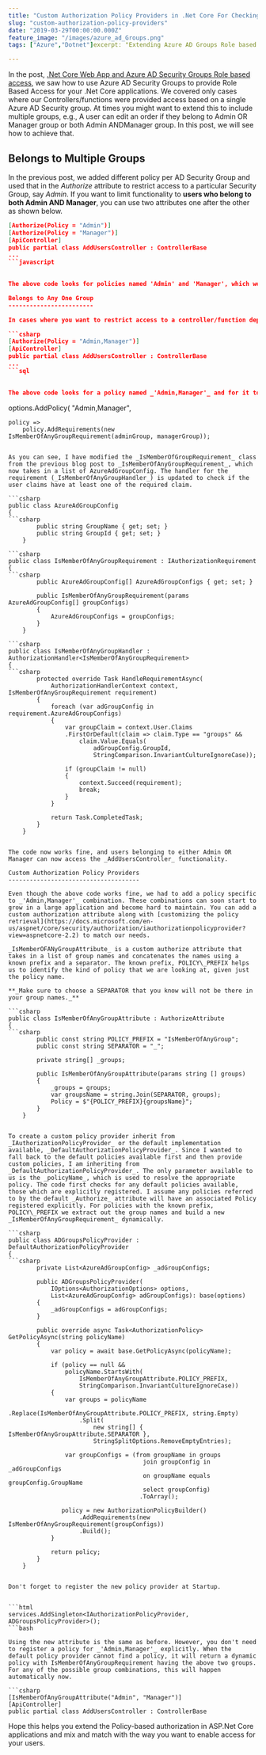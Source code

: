 ```yaml
---
title: "Custom Authorization Policy Providers in .Net Core For Checking Multiple Azure AD Security Groups"
slug: "custom-authorization-policy-providers"
date: "2019-03-29T00:00:00.000Z"
feature_image: "/images/azure_ad_Groups.png"
tags: ["Azure","Dotnet"]excerpt: "Extending Azure AD Groups Role based access to support combinations of multiple groups to grant access."

---
```


In the post, [.Net Core Web App and Azure AD Security Groups Role based access](/posts/dot-net-core-api-and-azure-ad-groups-based-access/), we saw how to use Azure AD Security Groups to provide Role Based Access for your .Net Core applications. We covered only cases where our Controllers/functions were provided access based on a single Azure AD Security group. At times you might want to extend this to include multiple groups, e.g., A user can edit an order if they belong to Admin OR Manager group or both Admin ANDManager group. In this post, we will see how to achieve that.

Belongs to Multiple Groups
--------------------------

In the previous post, we added different policy per AD Security Group and used that in the _Authorize_ attribute to restrict access to a particular Security Group, say _Admin_. If you want to limit functionality to **users who belong to both Admin AND Manager**, you can use two attributes one after the other as shown below.

```json
[Authorize(Policy = "Admin")]
[Authorize(Policy = "Manager")]
[ApiController]
public partial class AddUsersController : ControllerBase
...
```javascript
    

The above code looks for policies named 'Admin' and 'Manager', which we registered on application startup using the _services.AddAuthorization_ call (as shown in the [previous post](/posts/dot-net-core-api-and-azure-ad-groups-based-access/)).

Belongs to Any One Group
------------------------

In cases where you want to restrict access to a controller/function depending on the user being part of at least one of the groups in a list of given groups, e.g., **user is either Admin OR Manager**. The natural tendency is to use a comma-separated list of values for the Policy as shown below.

```csharp
[Authorize(Policy = "Admin,Manager")]
[ApiController]
public partial class AddUsersController : ControllerBase
...
```sql
    

The above code looks for a policy named _'Admin,Manager'_ and for it to work you need to add in a policy named the same.


```
options.AddPolicy(
    "Admin,Manager",

```
policy =>
    policy.AddRequirements(new IsMemberOfAnyGroupRequirement(adminGroup, managerGroup));
```
```

As you can see, I have modified the _IsMemberOfGroupRequirement_ class from the previous blog post to _IsMemberOfAnyGroupRequirement_, which now takes in a list of AzureAdGroupConfig. The handler for the requirement (_IsMemberOfAnyGroupHandler_) is updated to check if the user claims have at least one of the required claim.

```csharp
public class AzureAdGroupConfig
{
```csharp
        public string GroupName { get; set; }
        public string GroupId { get; set; }
    }
    
```csharp
public class IsMemberOfAnyGroupRequirement : IAuthorizationRequirement
{
```csharp
        public AzureAdGroupConfig[] AzureAdGroupConfigs { get; set; }
    
        public IsMemberOfAnyGroupRequirement(params AzureAdGroupConfig[] groupConfigs)
        {
            AzureAdGroupConfigs = groupConfigs;
        }
    }
    
```csharp
public class IsMemberOfAnyGroupHandler : AuthorizationHandler<IsMemberOfAnyGroupRequirement>
{
```csharp
        protected override Task HandleRequirementAsync(
            AuthorizationHandlerContext context, IsMemberOfAnyGroupRequirement requirement)
        {
            foreach (var adGroupConfig in requirement.AzureAdGroupConfigs)
            {
                var groupClaim = context.User.Claims
                .FirstOrDefault(claim => claim.Type == "groups" &&
                    claim.Value.Equals(
                        adGroupConfig.GroupId,
                        StringComparison.InvariantCultureIgnoreCase));
    
                if (groupClaim != null)
                {
                    context.Succeed(requirement);
                    break;
                }
            }
    
            return Task.CompletedTask;
        }
    }
    

The code now works fine, and users belonging to either Admin OR Manager can now access the _AddUsersController_ functionality.

Custom Authorization Policy Providers
-------------------------------------

Even though the above code works fine, we had to add a policy specific to _'Admin,Manager'_ combination. These combinations can soon start to grow in a large application and become hard to maintain. You can add a custom authorization attribute along with [customizing the policy retrieval](https://docs.microsoft.com/en-us/aspnet/core/security/authorization/iauthorizationpolicyprovider?view=aspnetcore-2.2) to match our needs.

_IsMemberOFANyGroupAttribute_ is a custom authorize attribute that takes in a list of group names and concatenates the names using a known prefix and a separator. The known prefix, POLICY\_PREFIX helps us to identify the kind of policy that we are looking at, given just the policy name.

**_Make sure to choose a SEPARATOR that you know will not be there in your group names._**

```csharp
public class IsMemberOfAnyGroupAttribute : AuthorizeAttribute
{
```csharp
        public const string POLICY_PREFIX = "IsMemberOfAnyGroup";
        public const string SEPARATOR = "_";
    
        private string[] _groups;
    
        public IsMemberOfAnyGroupAttribute(params string [] groups)
        {
            _groups = groups;
            var groupsName = string.Join(SEPARATOR, groups);
            Policy = $"{POLICY_PREFIX}{groupsName}";
        }
    }
    

To create a custom policy provider inherit from _IAuthorizationPolicyProvider_ or the default implementation available, _DefaultAuthorizationPolicyProvider_. Since I wanted to fall back to the default policies available first and then provide custom policies, I am inheriting from _DefaultAuthorizationPolicyProvider_. The only parameter available to us is the _policyName_, which is used to resolve the appropriate policy. The code first checks for any default policies available, those which are explicitly registered. I assume any policies referred to by the default _Authorize_ attribute will have an associated Policy registered explicitly. For policies with the known prefix, POLICY\_PREFIX we extract out the group names and build a new _IsMemberOfAnyGroupRequirement_ dynamically.

```csharp
public class ADGroupsPolicyProvider : DefaultAuthorizationPolicyProvider
{
```csharp
        private List<AzureAdGroupConfig> _adGroupConfigs;
    
        public ADGroupsPolicyProvider(
            IOptions<AuthorizationOptions> options,
            List<AzureAdGroupConfig> adGroupConfigs): base(options)
        {
            _adGroupConfigs = adGroupConfigs;
        }
    
        public override async Task<AuthorizationPolicy> GetPolicyAsync(string policyName)
        {
            var policy = await base.GetPolicyAsync(policyName);
    
            if (policy == null &&
                policyName.StartsWith(
                    IsMemberOfAnyGroupAttribute.POLICY_PREFIX,
                    StringComparison.InvariantCultureIgnoreCase))
            {
                var groups = policyName
                    .Replace(IsMemberOfAnyGroupAttribute.POLICY_PREFIX, string.Empty)
                    .Split(
                        new string[] { IsMemberOfAnyGroupAttribute.SEPARATOR },
                        StringSplitOptions.RemoveEmptyEntries);
    
                var groupConfigs = (from groupName in groups
                                      join groupConfig in _adGroupConfigs
                                      on groupName equals groupConfig.GroupName
                                      select groupConfig)
                                     .ToArray();
    
               policy = new AuthorizationPolicyBuilder()
                    .AddRequirements(new IsMemberOfAnyGroupRequirement(groupConfigs))
                    .Build();
            }
    
            return policy;
        }
    }
    

Don't forget to register the new policy provider at Startup.


```html
services.AddSingleton<IAuthorizationPolicyProvider, ADGroupsPolicyProvider>();
```bash

Using the new attribute is the same as before. However, you don't need to register a policy for _'Admin,Manager'_ explicitly. When the default policy provider cannot find a policy, it will return a dynamic policy with IsMemberOfAnyGroupRequirement having the above two groups. For any of the possible group combinations, this will happen automatically now.

```csharp
[IsMemberOfAnyGroupAttribute("Admin", "Manager")]
[ApiController]
public partial class AddUsersController : ControllerBase
```
    

Hope this helps you extend the Policy-based authorization in ASP.Net Core applications and mix and match with the way you want to enable access for your users.